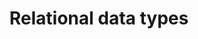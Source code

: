 ---
title: Relational data types
indexCards: none
navigation:
- number
- date
- timestamp
- character
- large_objects
---